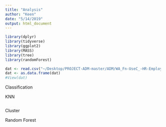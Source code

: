 ```yaml
---
title: "Analysis"
author: "Keen"
date: "5/14/2019"
output: html_document
---
```


```r
library(dplyr)
library(tidyverse)
library(ggplot2)
library(MASS)
library(tree)
library(randomForest)
```

```r
dat <- read.csv("~/Desktop/PROJECT-ADM-master/ADM/WA_Fn-UseC_-HR-Employee-Attrition.csv")
dat <- as.data.frame(dat)
#View(dat)
```


Classification

KNN

```r



```


Cluster

Random Forest

```r



```